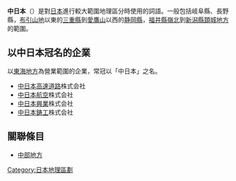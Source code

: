 '''中日本'''（{{lang|ja|なかにほん、なかにっぽん}}）是對[[日本|日本]]進行較大範圍地理區分時使用的詞語。一般包括岐阜縣、長野縣，[[布引山地|布引山地]]以東的[[三重縣|三重縣]]到[[愛鷹山|愛鷹山]]以西的[[静岡縣|静岡縣]]，[[福井縣|福井縣]][[嶺北|嶺北]]到[[新潟縣|新潟縣]][[上越地方|頚城地方]]的範圍。

== 以中日本冠名的企業==
以[[東海地方|東海地方]]為營業範圍的企業，常冠以「中日本」之名。
* [[中日本高速道路|中日本高速道路]]株式会社
* [[中日本航空|中日本航空]]株式会社
* [[中日本興業|中日本興業]]株式会社
* [[中日本鋳工|中日本鋳工]]株式会社

== 關聯條目 ==
* [[中部地方|中部地方]]

{{日本地理區劃}}
[[Category:日本地理區劃|Category:日本地理區劃]]